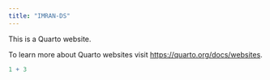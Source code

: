 ```yaml
---
title: "IMRAN-DS"
---
```


This is a Quarto website.

To learn more about Quarto websites visit <https://quarto.org/docs/websites>.

```r
1 + 3
```
